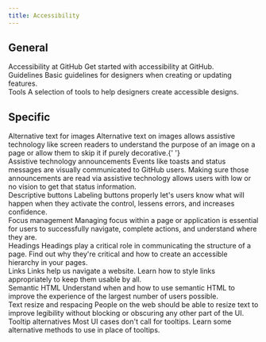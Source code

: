 ```yaml
---
title: Accessibility
---
```



<Box display="grid" gridTemplateColumns="1fr" gridGap={4}>
  <Box display="grid" gridTemplateColumns="1fr" gridGap={4}>
    <h2>General</h2>
    <div>
      <Link href="/design/guides/accessibility/accessibility-at-github" sx={{fontWeight: 'bold'}}>
        Accessibility at GitHub
      </Link>
      <Text as="p">Get started with accessibility at GitHub.</Text>
    </div>
    <div>
      <Link href="/design/guides/accessibility/guidelines" sx={{fontWeight: 'bold'}}>
        Guidelines
      </Link>
      <Text as="p">Basic guidelines for designers when creating or updating features.</Text>
    </div>
    <div>
      <Link href="/design/guides/accessibility/tools" sx={{fontWeight: 'bold'}}>
        Tools
      </Link>
      <Text as="p">A selection of tools to help designers create accessible designs.</Text>
    </div>
  </Box>
  <Box display="grid" gridTemplateColumns="1fr" gridGap={4}>
    <h2>Specific</h2>
    <div>
      <Link href="/design/guides/accessibility/alternative-text-for-images" sx={{fontWeight: 'bold'}}>
        Alternative text for images
      </Link>
      <Text as="p">
        Alternative text on images allows assistive technology like screen readers to understand the purpose of an image
        on a page or allow them to skip it if purely decorative.{' '}
      </Text>
    </div>
    <div>
      <Link href="/design/guides/accessibility/announcements" sx={{fontWeight: 'bold'}}>
        Assistive technology announcements
      </Link>
      <Text as="p">
        Events like toasts and status messages are visually communicated to GitHub users. Making sure those
        announcements are read via assistive technology allows users with low or no vision to get that status
        information.
      </Text>
    </div>
    <div>
      <Link href="/design/guides/accessibility/descriptive-buttons" sx={{fontWeight: 'bold'}}>
        Descriptive buttons
      </Link>
      <Text as="p">
        Labeling buttons properly let's users know what will happen when they activate the control, lessens errors, and
        increases confidence.
      </Text>
    </div>
    <div>
      <Link href="/design/guides/accessibility/focus-management" sx={{fontWeight: 'bold'}}>
        Focus management
      </Link>
      <Text as="p">
        Managing focus within a page or application is essential for users to successfully navigate, complete actions,
        and understand where they are.
      </Text>
    </div>
    <div>
      <Link href="/design/guides/accessibility/headings" sx={{fontWeight: 'bold'}}>
        Headings
      </Link>
      <Text as="p">
        Headings play a critical role in communicating the structure of a page. Find out why they're critical and how to
        create an accessible hierarchy in your pages.
      </Text>
    </div>
    <div>
      <Link href="/design/guides/accessibility/links" sx={{fontWeight: 'bold'}}>
        Links
      </Link>
      <Text as="p">
        Links help us navigate a website. Learn how to style links appropriately to keep them usable by all.
      </Text>
    </div>
    <div>
      <Link href="/design/guides/accessibility/semantic-html" sx={{fontWeight: 'bold'}}>
        Semantic HTML
      </Link>
      <Text as="p">
        Understand when and how to use semantic HTML to improve the experience of the largest number of users possible.
      </Text>
    </div>
    <div>
      <Link href="/design/guides/accessibility/text-resize-and-respacing" sx={{fontWeight: 'bold'}}>
        Text resize and respacing
      </Link>
      <Text as="p">
        People on the web should be able to resize text to improve legibility without blocking or obscuring any other
        part of the UI.
      </Text>
    </div>
    <div>
      <Link href="/design/guides/accessibility/tooltip-alternatives" sx={{fontWeight: 'bold'}}>
        Tooltip alternatives
      </Link>
      <Text as="p">
        Most UI cases don't call for tooltips. Learn some alternative methods to use in place of tooltips.
      </Text>
    </div>
  </Box>
</Box>
